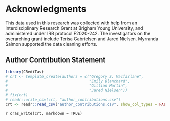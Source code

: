# Acknowledgments {.unnumbered}

This data used in this research was collected with help from an
Interdisciplinary Research Grant at Brigham Young University, and administered
under IRB protocol F2020-242. The investigators on the overarching grant include
Terisa Gabrielsen and Jared Nielsen. Myrranda Salmon supported the data cleaning 
efforts.

## Author Contribution Statement{.unnumbered}

```r
library(CRediTas)
# crt <- template_create(authors = c("Gregory S. Macfarlane",
#                                    "Emily Blanchard",
#                                    "Gillian Martin",
#                                    "Jared Nielsen"))
# fix(crt)
# readr::write_csv(crt, "author_contributions.csv")
crt <- readr::read_csv("author_contributions.csv", show_col_types = FALSE)
```
`r cras_write(crt, markdown = TRUE)`
